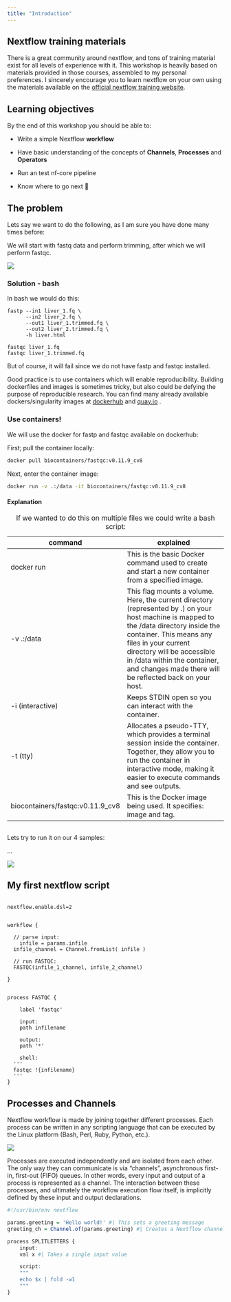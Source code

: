 ```yaml
---
title: "Introduction"  
---
```


## Nextflow training materials

::: callout-tip
There is a great community around nextflow, and tons of training material exist for all levels of experience with it. This workshop is heavily based on materials provided in those courses, assembled to my personal preferences. I sincerely encourage you to learn nextflow on your own using the materials available on the [official nextflow training website](https://training.nextflow.io/latest/ "Nextflow community training portal").
:::

## Learning objectives

By the end of this workshop you should be able to:

-   Write a simple Nextflow **workflow**

-   Have basic understanding of the concepts of **Channels**, **Processes** and **Operators**

-   Run an test nf-core pipeline

-   Know where to go next 🤷

## The problem

Lets say we want to do the following, as I am sure you have done many times before:

We will start with fastq data and perform trimming, after which we will perform fastqc.

![](images/clipboard-1893698979.png)

### Solution - bash

In bash we would do this:

``` {code-fold="false"}
fastp --in1 liver_1.fq \
      --in2 liver_2.fq \
      --out1 liver_1.trimmed.fq \
      --out2 liver_2.trimmed.fq \
      -h liver.html 

fastqc liver_1.fq
fastqc liver_1.trimmed.fq
```

But of course, it will fail since we do not have fastp and fastqc installed.

::: callout-tip
Good practice is to use containers which will enable reproducibility. Building dockerfiles and images is sometimes tricky, but also could be defying the purpose of reproducible research. You can find many already available dockers/singularity images at [dockerhub](https://hub.docker.com/r/biocontainers/) and [quay.io](https://quay.io) .
:::

### Use containers!

We will use the docker for fastp and fastqc available on dockerhub:

First; pull the container locally:

```bash
docker pull biocontainers/fastqc:v0.11.9_cv8
```

Next, enter the container image:

```bash
docker run -v .:/data -it biocontainers/fastqc:v0.11.9_cv8
```

#### Explanation

+----------------------------------+--------------------------------------------------------------------------------------------------------------------------------------------------------------------------------------------------------------------------------------------------------------------------------------------------------------------+
| command                          | explained                                                                                                                                                                                                                                                                                                          |
+==================================+====================================================================================================================================================================================================================================================================================================================+
| docker run                       | This is the basic Docker command used to create and start a new container from a specified image.                                                                                                                                                                                                                  |
+----------------------------------+--------------------------------------------------------------------------------------------------------------------------------------------------------------------------------------------------------------------------------------------------------------------------------------------------------------------+
| -v .:/data                       | This flag mounts a volume. Here, the current directory (represented by .) on your host machine is mapped to the /data directory inside the container. This means any files in your current directory will be accessible in /data within the container, and changes made there will be reflected back on your host. |
+----------------------------------+--------------------------------------------------------------------------------------------------------------------------------------------------------------------------------------------------------------------------------------------------------------------------------------------------------------------+
| -i (interactive)                 | Keeps STDIN open so you can interact with the container.                                                                                                                                                                                                                                                           |
+----------------------------------+--------------------------------------------------------------------------------------------------------------------------------------------------------------------------------------------------------------------------------------------------------------------------------------------------------------------+
| -t (tty)                         | Allocates a pseudo-TTY, which provides a terminal session inside the container.\                                                                                                                                                                                                                                   |
|                                  | Together, they allow you to run the container in interactive mode, making it easier to execute commands and see outputs.                                                                                                                                                                                           |
+----------------------------------+--------------------------------------------------------------------------------------------------------------------------------------------------------------------------------------------------------------------------------------------------------------------------------------------------------------------+
| biocontainers/fastqc:v0.11.9_cv8 | This is the Docker image being used. It specifies: image and tag.                                                                                                                                                                                                                                                  |
+----------------------------------+--------------------------------------------------------------------------------------------------------------------------------------------------------------------------------------------------------------------------------------------------------------------------------------------------------------------+

: If we wanted to do this on multiple files we could write a bash script:

```bash
```

Lets try to run it on our 4 samples:

...

![](images/clipboard-375543568.png)

## My first nextflow script

``` nextflow

nextflow.enable.dsl=2


workflow {
  
  // parse input:
    infile = params.infile
  infile_channel = Channel.fromList( infile )
  
  // run FASTQC:
  FASTQC(infile_1_channel, infile_2_channel)

}


process FASTQC {
    
    label 'fastqc'
    
    input:
    path infilename

    output:
    path '*' 
        
    shell:
  '''
  fastqc !{infilename}  
  '''
}
```

## Processes and Channels

Nextflow workflow is made by joining together different processes. Each process can be written in any scripting language that can be executed by the Linux platform (Bash, Perl, Ruby, Python, etc.).

![](images/clipboard-1373747047.png)

Processes are executed independently and are isolated from each other. The only way they can communicate is via "channels", asynchronous first-in, first-out (FIFO) queues. In other words, every input and output of a process is represented as a channel. The interaction between these processes, and ultimately the workflow execution flow itself, is implicitly defined by these input and output declarations.

```r

#!/usr/bin/env nextflow

params.greeting = 'Hello world!' #| This sets a greeting message
greeting_ch = Channel.of(params.greeting) #| Creates a Nextflow channel from the greeting

process SPLITLETTERS {
    input:
    val x #| Takes a single input value

    script:
    """
    echo $x | fold -w1
    """
}
```